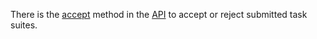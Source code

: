 <Cut title="Is it possible to automate the acceptance of the results? For example, I had a task where I asked Tolokers to upload a video. I want to reject all the results if nothing uploaded or the uploaded file is not video.">

There is the [accept](https://toloka.ai/docs/api/api-reference/#patch-/assignments/-id-) method in the [API](https://toloka.ai/docs/api/api-reference/) to accept or reject submitted task suites.

</Cut>
